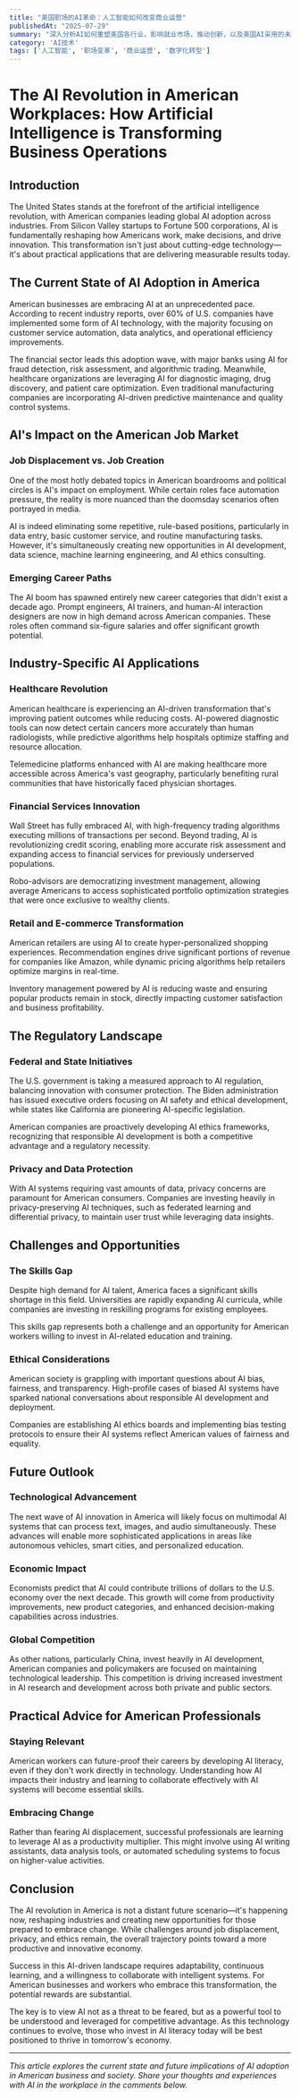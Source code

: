 ```yaml
---
title: "美国职场的AI革命：人工智能如何改变商业运营"
publishedAt: "2025-07-29"
summary: "深入分析AI如何重塑美国各行业，影响就业市场，推动创新，以及美国AI采用的未来展望。"
category: 'AI技术'
tags: ['人工智能', '职场变革', '商业运营', '数字化转型']
---
```


# The AI Revolution in American Workplaces: How Artificial Intelligence is Transforming Business Operations

## Introduction

The United States stands at the forefront of the artificial intelligence revolution, with American companies leading global AI adoption across industries. From Silicon Valley startups to Fortune 500 corporations, AI is fundamentally reshaping how Americans work, make decisions, and drive innovation. This transformation isn't just about cutting-edge technology—it's about practical applications that are delivering measurable results today.

## The Current State of AI Adoption in America

American businesses are embracing AI at an unprecedented pace. According to recent industry reports, over 60% of U.S. companies have implemented some form of AI technology, with the majority focusing on customer service automation, data analytics, and operational efficiency improvements.

The financial sector leads this adoption wave, with major banks using AI for fraud detection, risk assessment, and algorithmic trading. Meanwhile, healthcare organizations are leveraging AI for diagnostic imaging, drug discovery, and patient care optimization. Even traditional manufacturing companies are incorporating AI-driven predictive maintenance and quality control systems.

## AI's Impact on the American Job Market

### Job Displacement vs. Job Creation

One of the most hotly debated topics in American boardrooms and political circles is AI's impact on employment. While certain roles face automation pressure, the reality is more nuanced than the doomsday scenarios often portrayed in media.

AI is indeed eliminating some repetitive, rule-based positions, particularly in data entry, basic customer service, and routine manufacturing tasks. However, it's simultaneously creating new opportunities in AI development, data science, machine learning engineering, and AI ethics consulting.

### Emerging Career Paths

The AI boom has spawned entirely new career categories that didn't exist a decade ago. Prompt engineers, AI trainers, and human-AI interaction designers are now in high demand across American companies. These roles often command six-figure salaries and offer significant growth potential.

## Industry-Specific AI Applications

### Healthcare Revolution

American healthcare is experiencing an AI-driven transformation that's improving patient outcomes while reducing costs. AI-powered diagnostic tools can now detect certain cancers more accurately than human radiologists, while predictive algorithms help hospitals optimize staffing and resource allocation.

Telemedicine platforms enhanced with AI are making healthcare more accessible across America's vast geography, particularly benefiting rural communities that have historically faced physician shortages.

### Financial Services Innovation

Wall Street has fully embraced AI, with high-frequency trading algorithms executing millions of transactions per second. Beyond trading, AI is revolutionizing credit scoring, enabling more accurate risk assessment and expanding access to financial services for previously underserved populations.

Robo-advisors are democratizing investment management, allowing average Americans to access sophisticated portfolio optimization strategies that were once exclusive to wealthy clients.

### Retail and E-commerce Transformation

American retailers are using AI to create hyper-personalized shopping experiences. Recommendation engines drive significant portions of revenue for companies like Amazon, while dynamic pricing algorithms help retailers optimize margins in real-time.

Inventory management powered by AI is reducing waste and ensuring popular products remain in stock, directly impacting customer satisfaction and business profitability.

## The Regulatory Landscape

### Federal and State Initiatives

The U.S. government is taking a measured approach to AI regulation, balancing innovation with consumer protection. The Biden administration has issued executive orders focusing on AI safety and ethical development, while states like California are pioneering AI-specific legislation.

American companies are proactively developing AI ethics frameworks, recognizing that responsible AI development is both a competitive advantage and a regulatory necessity.

### Privacy and Data Protection

With AI systems requiring vast amounts of data, privacy concerns are paramount for American consumers. Companies are investing heavily in privacy-preserving AI techniques, such as federated learning and differential privacy, to maintain user trust while leveraging data insights.

## Challenges and Opportunities

### The Skills Gap

Despite high demand for AI talent, America faces a significant skills shortage in this field. Universities are rapidly expanding AI curricula, while companies are investing in reskilling programs for existing employees.

This skills gap represents both a challenge and an opportunity for American workers willing to invest in AI-related education and training.

### Ethical Considerations

American society is grappling with important questions about AI bias, fairness, and transparency. High-profile cases of biased AI systems have sparked national conversations about responsible AI development and deployment.

Companies are establishing AI ethics boards and implementing bias testing protocols to ensure their AI systems reflect American values of fairness and equality.

## Future Outlook

### Technological Advancement

The next wave of AI innovation in America will likely focus on multimodal AI systems that can process text, images, and audio simultaneously. These advances will enable more sophisticated applications in areas like autonomous vehicles, smart cities, and personalized education.

### Economic Impact

Economists predict that AI could contribute trillions of dollars to the U.S. economy over the next decade. This growth will come from productivity improvements, new product categories, and enhanced decision-making capabilities across industries.

### Global Competition

As other nations, particularly China, invest heavily in AI development, American companies and policymakers are focused on maintaining technological leadership. This competition is driving increased investment in AI research and development across both private and public sectors.

## Practical Advice for American Professionals

### Staying Relevant

American workers can future-proof their careers by developing AI literacy, even if they don't work directly in technology. Understanding how AI impacts their industry and learning to collaborate effectively with AI systems will become essential skills.

### Embracing Change

Rather than fearing AI displacement, successful professionals are learning to leverage AI as a productivity multiplier. This might involve using AI writing assistants, data analysis tools, or automated scheduling systems to focus on higher-value activities.

## Conclusion

The AI revolution in America is not a distant future scenario—it's happening now, reshaping industries and creating new opportunities for those prepared to embrace change. While challenges around job displacement, privacy, and ethics remain, the overall trajectory points toward a more productive and innovative economy.

Success in this AI-driven landscape requires adaptability, continuous learning, and a willingness to collaborate with intelligent systems. For American businesses and workers who embrace this transformation, the potential rewards are substantial.

The key is to view AI not as a threat to be feared, but as a powerful tool to be understood and leveraged for competitive advantage. As this technology continues to evolve, those who invest in AI literacy today will be best positioned to thrive in tomorrow's economy.

---

*This article explores the current state and future implications of AI adoption in American business and society. Share your thoughts and experiences with AI in the workplace in the comments below.* 